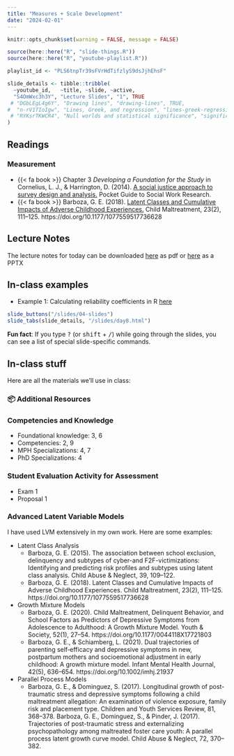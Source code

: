 ```yaml
---
title: "Measures + Scale Development"
date: "2024-02-01"
---
```

```r
knitr::opts_chunk$set(warning = FALSE, message = FALSE) 
```

```r
source(here::here("R", "slide-things.R"))
source(here::here("R", "youtube-playlist.R"))

playlist_id <- "PLS6tnpTr39sFVrHdTifzlyS9dsJjhEhsF"

slide_details <- tibble::tribble(
  ~youtube_id,   ~title, ~slide, ~active,
  "S4OmWxc3h3Y", "Lecture Slides", "1", TRUE
 # "DGbLEgL4g6Y", "Drawing lines", "drawing-lines", TRUE,
#  "n-rV1TIoIgw", "Lines, Greek, and regression", "lines-greek-regression", FALSE,
 # "RYKsrTKWCR4", "Null worlds and statistical significance", "significance", FALSE
)
```

## Readings

### Measurement

- {{< fa book >}} Chapter 3 *Developing a Foundation for the Study* in Cornelius, L. J., & Harrington, D. (2014). [A social justice approach to survey design and analysis.](https://books.google.com/books?hl=en&lr=&id=RFtuAwAAQBAJ&oi=fnd&pg=PP1&dq=social+justice+approach+to+survey+design&ots=DdB3oebcUd&sig=lTdyCQLtP0-pzWAaTk8R9H3BVGE) Pocket Guide to Social Work Research. 
- {{< fa book >}} Barboza, G. E. (2018). [Latent Classes and Cumulative Impacts of Adverse Childhood Experiences.](https://journals.sagepub.com/doi/full/10.1177/1077559517736628?casa_token=7cXsY6LHIlsAAAAA:TC5ZvFsskmwYjam-Rfk0w0sNe2AcqSuEZyvxzLy0FAh1MZM1hPjCxyuJcFE4bEwdLSNRwKmU1nJbygg) Child Maltreatment, 23(2), 111–125. https://doi.org/10.1177/1077559517736628



## Lecture Notes

The lecture notes for today can be downloaded [here](/slides/phhbhp7534_measurement_threats.pdf) as pdf or
[here](/slides/phhbhp7534_measurement_threats.pptx) as a PPTX

## In-class examples

- Example 1: Calculating reliability coefficients in R [here](/example/cronbachs.qmd)

```r
slide_buttons("/slides/04-slides")
slide_tabs(slide_details, "/slides/day8.html")
```

:::{.callout-tip}
**Fun fact**: If you type <kbd>?</kbd> (or <kbd>shift</kbd> + <kbd>/</kbd>) while going through the slides, you can see a list of special slide-specific commands.
:::


## In-class stuff

Here are all the materials we'll use in class:

### 📦 Additional Resources


### Competencies and Knowledge
- Foundational knowledge: 3, 6
- Competencies: 2, 9
- MPH Specializations: 4, 7
- PhD Specializations: 4

### Student Evaluation Activity for Assessment
- Exam 1
- Proposal 1


### Advanced Latent Variable Models

I have used LVM extensively in my own work. Here are some examples:

- Latent Class Analysis
  - Barboza, G. E. (2015). The association between school exclusion, delinquency and subtypes of cyber-and F2F-victimizations: Identifying and predicting risk profiles and subtypes using latent class analysis. Child Abuse & Neglect, 39, 109–122.
  - Barboza, G. E. (2018). Latent Classes and Cumulative Impacts of Adverse Childhood Experiences. Child Maltreatment, 23(2), 111–125. https://doi.org/10.1177/1077559517736628

- Growth Mixture Models
  - Barboza, G. E. (2020). Child Maltreatment, Delinquent Behavior, and School Factors as Predictors of Depressive Symptoms from Adolescence to Adulthood: A Growth Mixture Model. Youth & Society, 52(1), 27–54. https://doi.org/10.1177/0044118X17721803
  - Barboza, G. E., & Schiamberg, L. (2021). Dual trajectories of parenting self‐efficacy and depressive symptoms in new, postpartum mothers and socioemotional adjustment in early childhood: A growth mixture model. Infant Mental Health Journal, 42(5), 636–654. https://doi.org/10.1002/imhj.21937

- Parallel Process Models
  - Barboza, G. E., & Dominguez, S. (2017). Longitudinal growth of post-traumatic stress and depressive symptoms following a child maltreatment allegation: An examination of violence exposure, family risk and placement type. Children and Youth Services Review, 81, 368–378.
Barboza, G. E., Dominguez, S., & Pinder, J. (2017). Trajectories of post-traumatic stress and externalizing psychopathology among maltreated foster care youth: A parallel process latent growth curve model. Child Abuse & Neglect, 72, 370–382.


